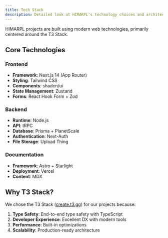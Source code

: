 ```yaml
---
title: Tech Stack
description: Detailed look at HIMARPL's technology choices and architecture
---
```


HIMARPL projects are built using modern web technologies, primarily centered around the T3 Stack.

## Core Technologies

### Frontend

- **Framework**: Next.js 14 (App Router)
- **Styling**: Tailwind CSS
- **Components**: shadcn/ui
- **State Management**: Zustand
- **Forms**: React Hook Form + Zod

### Backend

- **Runtime**: Node.js
- **API**: tRPC
- **Database**: Prisma + PlanetScale
- **Authentication**: Next-Auth
- **File Storage**: Upload Thing

### Documentation

- **Framework**: Astro + Starlight
- **Deployment**: Vercel
- **Content**: MDX

## Why T3 Stack?

We chose the T3 Stack ([create.t3.gg](https://create.t3.gg)) for our projects because:

1. **Type Safety**: End-to-end type safety with TypeScript
2. **Developer Experience**: Excellent DX with modern tools
3. **Performance**: Built-in optimizations
4. **Scalability**: Production-ready architecture

